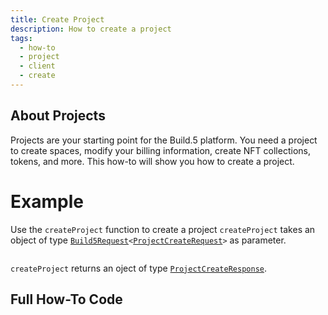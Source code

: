 ```yaml
---
title: Create Project
description: How to create a project
tags:
  - how-to
  - project
  - client
  - create
---
```



## About Projects

Projects are your starting point for the Build.5 platform. You need a project to create spaces, modify your billing information, create NFT collections, tokens, and more.
This how-to will show you how to create a project.

# Example

Use the `createProject` function to create a project
`createProject` takes an object of type [`Build5Request`](../../reference-api/interfaces/Build5Request)`<`[`ProjectCreateRequest`](../../reference-api/interfaces/ProjectCreateRequest.md)`>` as parameter.

<SoonaverseProject/>

```tsx file=../../../../packages/sdk/examples/create_project.ts#L11-L24
```

`createProject` returns an oject of type [`ProjectCreateResponse`](../../reference-api/interfaces/ProjectCreateResponse.md).

## Full How-To Code

```tsx file=../../../../packages/sdk/examples/create_project.ts
```
